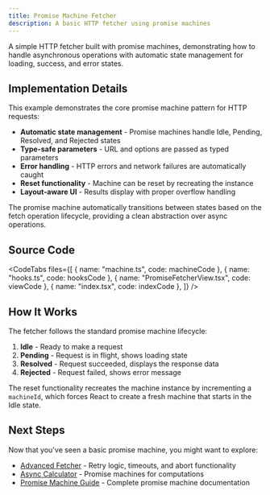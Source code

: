 ```yaml
---
title: Promise Machine Fetcher
description: A basic HTTP fetcher using promise machines
---
```



A simple HTTP fetcher built with promise machines, demonstrating how to handle asynchronous operations with automatic state management for loading, success, and error states.

<div className="not-content">
  <PromiseFetcherExample client:only="react" />
</div>

## Implementation Details

This example demonstrates the core promise machine pattern for HTTP requests:

- **Automatic state management** - Promise machines handle Idle, Pending, Resolved, and Rejected states
- **Type-safe parameters** - URL and options are passed as typed parameters
- **Error handling** - HTTP errors and network failures are automatically caught
- **Reset functionality** - Machine can be reset by recreating the instance
- **Layout-aware UI** - Results display with proper overflow handling

The promise machine automatically transitions between states based on the fetch operation lifecycle, providing a clean abstraction over async operations.

## Source Code

<CodeTabs
  files={[
    { name: "machine.ts", code: machineCode },
    { name: "hooks.ts", code: hooksCode },
    { name: "PromiseFetcherView.tsx", code: viewCode },
    { name: "index.tsx", code: indexCode },
  ]}
/>

## How It Works

The fetcher follows the standard promise machine lifecycle:

1. **Idle** - Ready to make a request
2. **Pending** - Request is in flight, shows loading state
3. **Resolved** - Request succeeded, displays the response data
4. **Rejected** - Request failed, shows error message

The reset functionality recreates the machine instance by incrementing a `machineId`, which forces React to create a fresh machine that starts in the Idle state.

## Next Steps

Now that you've seen a basic promise machine, you might want to explore:

- [Advanced Fetcher](/examples/fetcher-advanced) - Retry logic, timeouts, and abort functionality
- [Async Calculator](/examples/async-calculator) - Promise machines for computations
- [Promise Machine Guide](/guides/promises) - Complete promise machine documentation
